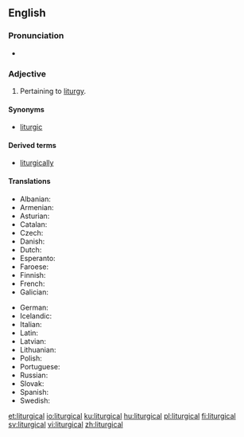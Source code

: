 ==English==

===Pronunciation===
* {{IPA|/lɨˈtɹ̩dʒɨkl̩/}}

===Adjective===
{{en-adj|-}}

# Pertaining to [[liturgy]].

====Synonyms====
* [[liturgic]]

====Derived terms====
* [[liturgically]]

====Translations====
{{trans-top|Pertaining to liturgy}}
* Albanian: {{t|sq|liturgjik}}
* Armenian: {{t|hy|ծիսական|sc=Armn}}
* Asturian: {{t|ast|llitúrxicu}}
* Catalan: {{t|ca|litúrgic}}
* Czech: {{t+|cs|liturgický}}
* Danish: {{t|da|liturgisk}}
* Dutch: {{t+|nl|liturgisch}}
* Esperanto: {{t+|eo|liturgia}}
* Faroese: {{t|fo|liturgiskur}}
* Finnish: {{t+|fi|liturginen}}
* French: {{t+|fr|liturgique}}
* Galician: {{t|gl|litúrxico}}
{{trans-mid}}
* German: {{t+|de|liturgisch}}
* Icelandic: {{t|is|litúrgískur}}
* Italian: {{t+|it|liturgico}}
* Latin: {{t|la|liturgicalis}}
* Latvian: {{t|lv|liturģisks}}
* Lithuanian: {{t|lt|liturginis}}
* Polish: {{t|pl|liturgiczny}}
* Portuguese: {{t|pt|litúrgico}}
* Russian: {{t+|ru|литурги́ческий|sc=Cyrl|tr=liturgíčeskij}}
* Slovak: {{t|sk|liturgický}}
* Spanish: {{t|es|litúrgico}}
* Swedish: {{t+|sv|liturgisk}}
{{trans-bottom}}

[[et:liturgical]]
[[io:liturgical]]
[[ku:liturgical]]
[[hu:liturgical]]
[[pl:liturgical]]
[[fi:liturgical]]
[[sv:liturgical]]
[[vi:liturgical]]
[[zh:liturgical]]